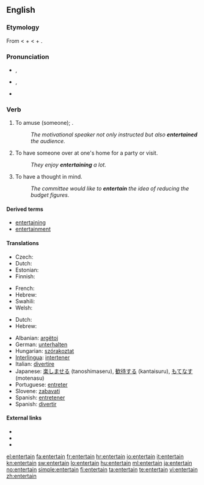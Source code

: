 ==English==

===Etymology===
From {{etyl|fro}} {{term|entretenir|lang=fro}} < {{term|entre||among|lang=fro}} + {{term|tenir||to hold|lang=fro}} < {{etyl|la}} {{term|inter|lang=la}} + {{term|teneo|teneō|hold, keep|lang=la}}.

===Pronunciation===
* {{a|RP}} {{IPA|/ˌɛntəˈteɪn/}}, {{SAMPA|/%Ent@"teIn/}}
* {{a|GenAm}} {{IPA|/ˌɛntɚˈteɪn/}}, {{SAMPA|/%Ent@`"teIn/}}
* {{audio|En-us-entertain.ogg|Audio (US)}}
*: {{rhymes|eɪn}}

===Verb===
{{en-verb}}

# {{transitive}} To amuse (someone); {{non-gloss definition|said especially of a professional [[entertainer]]}}.
#: ''The motivational speaker not only instructed but also '''entertained''' the audience.''
# {{transitive|and|intransitive}} To have someone over at one's home for a party or visit.
#: ''They enjoy '''entertaining''' a lot.''
# {{transitive}} To have a thought in mind.
#: ''The committee would like to '''entertain''' the idea  of reducing the budget figures.''

====Derived terms====
* [[entertaining]]
* [[entertainment]]

====Translations====
{{trans-top|to amuse}}
* Czech: {{t-|cs|bavit}}
* Dutch: {{t+|nl|vermaken}}
* Estonian: {{t|et|lõbustama}}
* Finnish: {{t-|fi|viihdyttää}}
{{trans-mid}}
* French: {{t+|fr|amuser}}
* Hebrew: {{t|he|בידר|tr=bidér}}
* Swahili: {{t+|sw|tumbuiza|xs=Swahili}}
* Welsh: {{t|cy|diddori|xs=Welsh}}
{{trans-bottom}}

{{trans-top|to have over at one's home}}
* Dutch: {{t|nl|ontvangen}}
* Hebrew: {{t+|he|ארח|tr=eréakh}}
{{trans-mid}}
{{trans-bottom}}

{{checktrans-top}}
* Albanian: [[argëtoj]]
* German: [[unterhalten]]
* Hungarian: [[szórakoztat]]
* [[Interlingua]]: [[intertener]]
* Italian: [[divertire]]
* Japanese: [[楽しませる]] (tanoshimaseru), [[歓待する]] (kantaisuru), [[もてなす]] (motenasu)
* Portuguese: [[entreter]]
* Slovene: [[zabavati]]
* Spanish: [[entretener]]
* Spanish: [[divertir]]
{{trans-bottom}}

====External links====
* {{R:Webster 1913}}
* {{R:Century 1911}}
* {{R:OneLook}}

[[el:entertain]]
[[fa:entertain]]
[[fr:entertain]]
[[hr:entertain]]
[[io:entertain]]
[[it:entertain]]
[[kn:entertain]]
[[sw:entertain]]
[[lo:entertain]]
[[hu:entertain]]
[[ml:entertain]]
[[ja:entertain]]
[[no:entertain]]
[[simple:entertain]]
[[fi:entertain]]
[[ta:entertain]]
[[te:entertain]]
[[vi:entertain]]
[[zh:entertain]]
